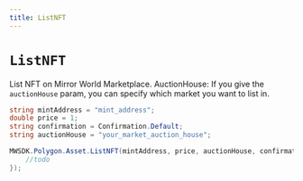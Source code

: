 ```yaml
---
title: ListNFT
---
```


# `ListNFT`

List NFT on Mirror World Marketplace.
AuctionHouse: If you give the `auctionHouse` param, you can specify which market you want to list in.

```csharp
string mintAddress = "mint_address";
double price = 1;
string confirmation = Confirmation.Default;
string auctionHouse = "your_market_auction_house";

MWSDK.Polygon.Asset.ListNFT(mintAddress, price, auctionHouse, confirmation, null, (res) => {
    //todo
});
```